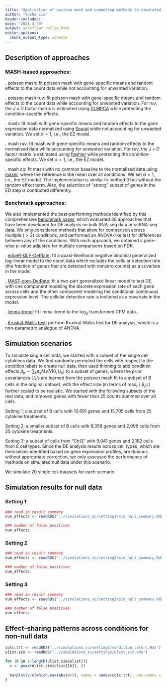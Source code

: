 ```yaml
---
title: "Application of poisson mash and competing methods to simulated single cell data"
author: "Yusha Liu"
header-includes:
date: "2021-3-30"
output: workflowr::wflow_html
editor_options:
  chunk_output_type: console
---
```



## Description of approaches
### MASH-based approaches:
\noindent 1. poisson mash: fit poisson mash with gene-specific means and random effects to the count data while not accounting for unwanted variation.

\noindent 2. poisson mash ruv: fit poisson mash with gene-specific means and random effects to the count data while accounting for unwanted variation. For ruv, the $J \times D$ factor matrix is estimated using [GLMPCA](https://cran.r-project.org/web/packages/glmpca/index.html) while protecting the condition-specific effects.

\noindent 3. mash: fit mash with gene-specific means and random effects to the gene expression data normalized using [Seurat](https://satijalab.org/seurat/) while not accounting for unwanted variation. We set $\alpha = 1$, i.e., the EZ model. 

\noindent 4. mash ruv: fit mash with gene-specific means and random effects to the normalized data while accounting for unwanted variation. For ruv, the $J \times D$ factor matrix is estimated using [flashier](https://github.com/willwerscheid/flashier) while protecting the condition-specific effects. We set $\alpha = 1$, i.e., the EZ model.

\noindent 5. mash cb: fit mash with no common baseline to the normalized data using [mashr](https://stephenslab.github.io/mashr/articles/intro_mashnobaseline.html), where the reference is the mean over all conditions.  We set $\alpha = 1$, i.e., the EZ model. The implementation is similar to method 3 but without the random effect term. Also, the selection of "strong" subset of genes in the ED step is conducted differently.   


### Benchmark approaches:
We also implemented the best-performing methods identified by this comprehensive [benchmark paper](https://www.nature.com/articles/nmeth.4612.pdf?origin=ppub), which evaluated 36 approaches that have been developed for DE analysis on bulk RNA-seq data or scRNA-seq data. We only considered methods that allow for comparison across multiple ($>2$) conditions, and performed an ANOVA-like test for differences between any of the conditions. With each approach, we obtained a gene-wise p-value adjusted for multiple comparisons based on FDR.

\noindent 6. [edgeR-QLF-DetRate](https://link.springer.com/protocol/10.1007/978-1-4939-3578-9_19): fit a quasi-likelihood negative binomial generalized log-linear model to the count data which includes the cellular detection rate (the fraction of genes that are detected with nonzero counts) as a covariate in the model. 

\noindent 7. [MAST-cpm-DetRate](https://genomebiology.biomedcentral.com/articles/10.1186/s13059-015-0844-5): fit a two-part generalized linear model to test DE, with one component modeling the discrete expression rate of each gene across cells and the other component modeling the conditional continuous expression level. The cellular detection rate is included as a covariate in the model. 

\noindent 8. [limma-trend](http://www.bioconductor.org/packages/devel/bioc//manuals/limma/man/limma.pdf): fit limma-trend to the $\log_2$ transformed CPM data. 

\noindent 9. [Kruskal-Wallis test](https://en.wikipedia.org/wiki/Kruskal–Wallis_one-way_analysis_of_variance): perform Kruskal-Wallis test for DE analysis, which is a non-parametric analogue of ANOVA. 



## Simulation scenarios
To simulate single cell data, we started with a subset of the single cell cytokines data. We first randomly permuted the cells with respect to the condition labels to create null data, then used thinning to add condition effects $\beta_{jr} \sim \sum_k \pi_k MVN(0, U_k)$ to a subset of genes, where the prior covariances $U_k$'s are learned from the poisson mash fit to a subset of B cells in the original dataset, with the effect size (in terms of $\max_r \mid \beta_{jr}\mid$) further scaled to be realistic. We started with the following subsets of the real data, and removed genes with fewer than 25 counts summed over all cells.

\noindent Setting 1: a subset of B cells with 10,691 genes and 15,705 cells from 25 cytokine treatments.

\noindent Setting 2: a smaller subset of B cells with 8,358 genes and 2,096 cells from 25 cytokine treatments.

\noindent Setting 3: a subset of cells from "Ctrl2" with 9,041 genes and 2,182 cells from 8 cell types. Since the DE analysis results across cell types, which are themselves identified based on gene expression profiles, are dubious without appropriate correction, we only assessed the performance of methods on simulated null data under this scenario. 

We simulate 20 single cell datasets for each scenario.



## Simulation results for null data
### Setting 1
```r
### read in result summary
num_effects <- readRDS("../simulations_sc/setting1/sim_null_summary.Rds")

### number of false positives
num_effects

```


### Setting 2
```r
### read in result summary
num_effects <- readRDS("../simulations_sc/setting2/sim_null_summary.Rds")

### number of false positives
num_effects

```

### Setting 3
```r
### read in result summary
num_effects <- readRDS("../simulations_sc/setting3/sim_null_summary.Rds")

### number of false positives
num_effects

```



## Effect-sharing patterns across conditions for non-null data
```r
cols.trt <- readRDS("../simulations_sc/setting2/condition_colors.Rds")
ulist.sim <- readRDS("../simulations_sc/setting2/ulist_sim.rds")

for (k in 1:length(ulist.sim$ulist)){
  v <- pmax(ulist.sim$ulist[[k]], 0)
  
  barplot(v/v[which.max(abs(v))], names = names(cols.trt), cex.names = 0.8, las = 2, main = paste0("Effect-sharing pattern: u", k), col = cols.trt)
}

```